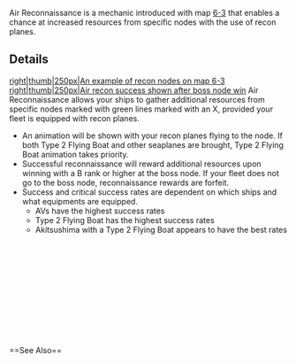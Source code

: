 Air Reconnaissance is a mechanic introduced with map [[World 6#6-3|6-3]] that enables a chance at increased resources from specific nodes with the use of recon planes.

==Details==
[[file:6-3_Map.png|right|thumb|250px|An example of recon nodes on map 6-3]]
[[file:AirReconGet.png|right|thumb|250px|Air recon success shown after boss node win]]
Air Reconnaissance allows your ships to gather additional resources from specific nodes marked with green lines marked with an X, provided your fleet is equipped with recon planes. 
*An animation will be shown with your recon planes flying to the node. If both Type 2 Flying Boat and other seaplanes are brought, Type 2 Flying Boat animation takes priority.
*Successful reconnaissance will reward additional resources upon winning with a B rank or higher at the boss node. If your fleet does not go to the boss node, reconnaissance rewards are forfeit.
*Success and critical success rates are dependent on which ships and what equipments are equipped. 
**AVs have the highest success rates
**Type 2 Flying Boat has the highest success rates
**Akitsushima with a Type 2 Flying Boat appears to have the best rates
<br><br><br><br><br><br><br><br><br><br><br>
==See Also==
{{Mechanics}}